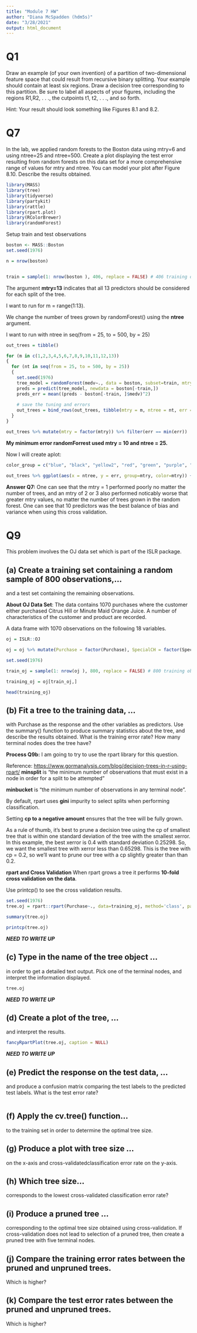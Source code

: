 ```yaml
---
title: "Module 7 HW"
author: "Diana McSpadden (hdm5s)"
date: "3/28/2021"
output: html_document
---
```


# Q1
Draw an example (of your own invention) of a partition of two-dimensional feature space that could result from recursive binary splitting. Your example should contain at least six regions. Draw a decision tree corresponding to this partition. Be sure to label all aspects of your figures, including the regions R1,R2, . . ., the cutpoints t1, t2, . . ., and so forth.


Hint: Your result should look something like Figures 8.1 and 8.2.


# Q7
In the lab, we applied random forests to the Boston data using mtry=6 and using ntree=25 and ntree=500. Create a plot displaying the test error resulting from random forests on this data set for a more comprehensive range of values for mtry and ntree. You can model your plot after Figure 8.10. Describe the results obtained.

```r
library(MASS)
library(tree)
library(tidyverse)
library(partykit)
library(rattle)
library(rpart.plot)
library(RColorBrewer)
library(randomForest)
```



Setup train and test observations
```r

boston <- MASS::Boston
set.seed(1976)

n = nrow(boston)


train = sample(1: nrow(boston ), 406, replace = FALSE) # 406 training observations
```

The argument **mtry=13** indicates that all 13 predictors should be considered for each split of the tree. 

I want to run for m = range(1:13).

We change the number of trees grown by randomForest() using the **ntree** argument.

I want to run with ntree in seq(from = 25, to = 500, by = 25)
```r

out_trees = tibble()

for (m in c(1,2,3,4,5,6,7,8,9,10,11,12,13))
{
  for (nt in seq(from = 25, to = 500, by = 25))
  {
    set.seed(1976)
    tree_model = randomForest(medv∼., data = boston, subset=train, mtry = m, ntree = nt)
    preds = predict(tree_model, newdata = boston[-train,])
    preds_err = mean((preds - boston[-train, ]$medv)^2)
    
    # save the tuning and errors
    out_trees = bind_rows(out_trees, tibble(mtry = m, ntree = nt, err = preds_err))
  }
}
```

``` r
out_trees %>% mutate(mtry = factor(mtry)) %>% filter(err == min(err))

```

**My minimum error randomForrest used mtry = 10 and ntree = 25.**


Now I will create aplot:
```r
color_group = c("blue", "black", "yellow2", "red", "green", "purple", "red2", "blue3", "lightyellow3", "yellowgreen", "#00AFBB", "#E7B800", "#CC79A7")

out_trees %>% ggplot(aes(x = ntree, y = err, group=mtry, color=mtry)) + geom_point(aes(colour = factor(mtry))) #geom_line()


```
**Answer Q7:** One can see that the mtry = 1 performed poorly no matter the number of trees, and an mtry of 2 or 3 also performed noticably worse that greater mtry values, no matter the number of trees grown in the random forest. One can see that 10 predictors was the best balance of bias and variance when using this cross validation.

# Q9
This problem involves the OJ data set which is part of the ISLR package.

## (a) Create a training set containing a random sample of 800 observations,...
and a test set containing the remaining observations.

**About OJ Data Set**: The data contains 1070 purchases where the customer either purchased Citrus Hill or Minute Maid Orange Juice. A number of characteristics of the customer and product are recorded.

A data frame with 1070 observations on the following 18 variables.

```r
oj = ISLR::OJ

oj = oj %>% mutate(Purchase = factor(Purchase), SpecialCH = factor(SpecialCH), SpecialMM = factor(SpecialMM), STORE = factor(STORE))

set.seed(1976)

train_oj = sample(1: nrow(oj ), 800, replace = FALSE) # 800 training observations

training_oj = oj[train_oj,]

head(training_oj)
```


## (b) Fit a tree to the training data, ...
with Purchase as the response and the other variables as predictors. Use the summary() function to produce summary statistics about the tree, and describe the results obtained. What is the training error rate? How many terminal nodes does the tree have?

**Process Q9b:**
I am going to try to use the rpart library for this question.

Reference: <https://www.gormanalysis.com/blog/decision-trees-in-r-using-rpart/>
**minsplit** is “the minimum number of observations that must exist in a node in order for a split to be attempted” 

**minbucket** is “the minimum number of observations in any terminal node”. 

By default, rpart uses **gini** impurity to select splits when performing classification.

Setting **cp to a negative amount** ensures that the tree will be fully grown.

As a rule of thumb, it’s best to prune a decision tree using the cp of smallest tree that is within one standard deviation of the tree with the smallest xerror. In this example, the best xerror is 0.4 with standard deviation 0.25298. So, we want the smallest tree with xerror less than 0.65298. This is the tree with cp = 0.2, so we’ll want to prune our tree with a cp slightly greater than than 0.2.

**rpart and Cross Validation**
When rpart grows a tree it performs **10-fold cross validation on the data**. 

Use printcp() to see the cross validation results.

```r
set.seed(1976) 
tree.oj = rpart::rpart(Purchase~., data=training_oj, method='class', parms=list(split='information'))

```

```r
summary(tree.oj)
```


``` r
printcp(tree.oj)
```
 ***NEED TO WRITE UP***


## (c) Type in the name of the tree object ...
in order to get a detailed text output. Pick one of the terminal nodes, and interpret the information displayed.
```r
tree.oj
```

 ***NEED TO WRITE UP***

## (d) Create a plot of the tree, ...
and interpret the results.

```r
fancyRpartPlot(tree.oj, caption = NULL)
```


 ***NEED TO WRITE UP***

## (e) Predict the response on the test data, ...
and produce a confusion matrix comparing the test labels to the predicted test labels. What is the test error rate?

```r

```



## (f) Apply the cv.tree() function...
to the training set in order to determine the optimal tree size.

## (g) Produce a plot with tree size ...
on the x-axis and cross-validatedclassification error rate on the y-axis.


## (h) Which tree size...
corresponds to the lowest cross-validated classification error rate?


## (i) Produce a pruned tree ...
corresponding to the optimal tree size obtained using cross-validation. If cross-validation does not lead to selection of a pruned tree, then create a pruned tree with five terminal nodes.

## (j) Compare the training error rates between the pruned and unpruned trees. 
Which is higher?


## (k) Compare the test error rates between the pruned and unpruned trees. 
Which is higher?